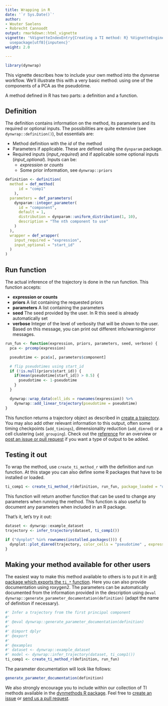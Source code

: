 ```yaml
---
title: Wrapping in R
date: '`r Sys.Date()`'
author:
- Wouter Saelens
- Robrecht Cannoodt
output: rmarkdown::html_vignette
vignette: '%VignetteIndexEntry{Creating a TI method: R} %VignetteEngine{knitr::rmarkdown}
  usepackage[utf8]{inputenc}'
weight: 2.0

---
```


```r
library(dynwrap)
```

This vignette describes how to include your own method into the dynverse workflow. We'll illustrate this with a very basic method: using one of the components of a PCA as the pseudotime.

A method defined in R has two parts: a definition and a function.

## Definition

The definition contains information on the method, its parameters and its required or optional inputs. The possibilities are quite extensive (see `dynwrap::definition()`), but essentials are:

* Method definition with the _id_ of the method
* Parameters if applicable. These are defined using the `dynparam` package.
* Required inputs (_input\_required_) and if applicable some optional inputs (_input\_optional_). Inputs can be:
  * _expression_ or _counts_
  * Some prior information, see `dynwrap::priors`

```r
definition <- definition(
  method = def_method(
      id = "comp1"
    ),
  parameters = def_parameters(
    dynparam::integer_parameter(
      id = "component",
      default = 1,
      distribution = dynparam::uniform_distribution(1, 10),
      description = "The nth component to use"
    )
  ),
  wrapper = def_wrapper(
    input_required = "expression",
    input_optional = "start_id"
  )
)
```

## Run function

The actual inference of the trajectory is done in the run function. This function accepts:

* **expression or counts**
* **priors** A list containing the requested priors
* **parameters** A list containing the parameters
* **seed** The seed provided by the user. In R this seed is already automatically set
* **verbose** Integer of the level of verbosity that will be shown to the user. Based on this message, you can print out different info/warning/error messages.

```r
run_fun <- function(expression, priors, parameters, seed, verbose) {
  pca <- prcomp(expression)

  pseudotime <- pca$x[, parameters$component]

  # flip pseudotimes using start_id
  if (!is.null(priors$start_id)) {
    if(mean(pseudotime[start_id]) > 0.5) {
      pseudotime <- 1-pseudotime
    }
  }

  dynwrap::wrap_data(cell_ids = rownames(expression)) %>%
    dynwrap::add_linear_trajectory(pseudotime = pseudotime)
}
```

This function returns a trajectory object as described in [create a trajectory](../create_ti_method_wrappers). You may also add other relevant information to this output, often some timing checkpoints (`add_timings`), dimensionality reduction (`add_dimred`) or a cell clustering (`add_grouping`). Check out the [reference](https://dynverse.org/reference/dynwrap) for an overview or [post an issue or pull request](https://github.com/dynverse/dynwrap) if you want a type of output to be added.

## Testing it out

To wrap the method, use `create_ti_method_r` with the definition and run function. At this stage you can also define some R packages that have to be installed or loaded.
```r
ti_comp1 <- create_ti_method_r(definition, run_fun, package_loaded = "dplyr")
```

This function will return another function that can be used to change any parameters when running the method. This function is also useful to document any parameters when included in an R package.

That's it, let's try it out:
```r
dataset <- dynwrap::example_dataset
trajectory <- infer_trajectory(dataset, ti_comp1())
```

```r
if ("dynplot" %in% rownames(installed.packages())) {
  dynplot::plot_dimred(trajectory, color_cells = "pseudotime" , expression_source = as.matrix(dataset$expression))
}
```

## Making your method available for other users

The easiest way to make this method available to others is to put it in an[R package which exports the `ti_*` function](http://r-pkgs.had.co.nz/). Here you can also provide documentation using roxygen2. The parameters can be automatically documented from the information provided in the description using `@eval dynwrap::generate_parameter_documentation(definition)` (adapt the name of definition if necessary).
```r
#' Infer a trajectory from the first principal component
#' 
#' @eval dynwrap::generate_parameter_documentation(definition)
#' 
#' @import dplyr
#' @export
#' 
#' @examples
#' dataset <- dynwrap::example_dataset
#' model <- dynwrap::infer_trajectory(dataset, ti_comp1())
ti_comp1 <- create_ti_method_r(definition, run_fun)
```

The parameter documentation will look like follows:
```r
generate_parameter_documentation(definition)
```

We also strongly encourage you to include within our collection of TI methods available in the [dynmethods R package](https://github.com/dynverse/dynmethods). Feel free to [create an issue](https://github.com/dynverse/dynmethods/labels/new%20method) or [send us a pull request](https://github.com/dynverse/dynmethods/pulls).
